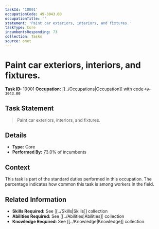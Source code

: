 ```yaml
---
taskId: '10001'
occupationCode: 49-3043.00
occupationTitle: ''
statement: 'Paint car exteriors, interiors, and fixtures.'
taskType: Core
incumbentsResponding: 73
collection: Tasks
source: onet
---
```

# Paint car exteriors, interiors, and fixtures.

**Task ID:** 10001
**Occupation:** [[../Occupations|Occupation]] with code `49-3043.00`

## Task Statement

> Paint car exteriors, interiors, and fixtures.

## Details

- **Type:** Core
- **Performed By:** 73.0% of incumbents

## Context

This task is part of the standard duties performed in this occupation. The percentage indicates how common this task is among workers in the field.

## Related Information

- **Skills Required:** See [[../Skills|Skills]] collection
- **Abilities Required:** See [[../Abilities|Abilities]] collection
- **Knowledge Required:** See [[../Knowledge|Knowledge]] collection
